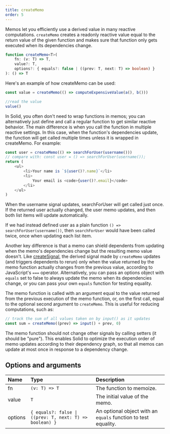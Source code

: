```yaml
---
title: createMemo
order: 5
---
```


Memos let you efficiently use a derived value in many reactive computations. `createMemo` creates a readonly reactive value equal to the return value of the given function and makes sure that function only gets executed when its dependencies change.

```ts
function createMemo<T>(
	fn: (v: T) => T,
	value?: T,
	options?: { equals?: false | ((prev: T, next: T) => boolean) }
): () => T
```

Here's an example of how createMemo can be used:

```ts
const value = createMemo(() => computeExpensiveValue(a(), b()))

//read the value
value()
```

In Solid, you often don't need to wrap functions in memos; you can alternatively just define and call a regular function to get similar reactive behavior. The main difference is when you call the function in multiple reactive settings. In this case, when the function's dependencies update, the function will get called multiple times unless it is wrapped in createMemo. For example:

```ts
const user = createMemo(() => searchForUser(username()))
// compare with: const user = () => searchForUser(username());
return (
	<ul>
		<li>Your name is `${user()?.name}`</li>
		<li>
			Your email is <code>{user()?.email}</code>
		</li>
	</ul>
)
```

When the username signal updates, searchForUser will get called just once. If the returned user actually changed, the user memo updates, and then both list items will update automatically.

If we had instead defined user as a plain function `() => searchForUser(username())`, then `searchForUser` would have been called twice, once when updating each list item.

Another key difference is that a memo can shield dependents from updating when the memo's dependencies change but the resulting memo value doesn't. Like [createSignal](/references/api-reference/basic-reactivity/createSignal), the derived signal made by `createMemo` updates (and triggers dependents to rerun) only when the value returned by the memo function actually changes from the previous value, according to JavaScript's `===` operator. Alternatively, you can pass an options object with `equals` set to false to always update the memo when its dependencies change, or you can pass your own `equals` function for testing equality.

The memo function is called with an argument equal to the value returned from the previous execution of the memo function, or, on the first call, equal to the optional second argument to `createMemo`. This is useful for reducing computations, such as:

```ts
// track the sum of all values taken on by input() as it updates
const sum = createMemo((prev) => input() + prev, 0)
```

The memo function should not change other signals by calling setters (it should be "pure"). This enables Solid to optimize the execution order of memo updates according to their dependency graph, so that all memos can update at most once in response to a dependency change.

## Options and arguments

| Name    | Type                                                    | Description                                                    |
| :------ | :------------------------------------------------------ | :------------------------------------------------------------- |
| fn      | `(v: T) => T`                                           | The function to memoize.                                       |
| value   | `T`                                                     | The initial value of the memo.                                 |
| options | `{ equals?: false \| ((prev: T, next: T) => boolean) }` | An optional object with an `equals` function to test equality. |

